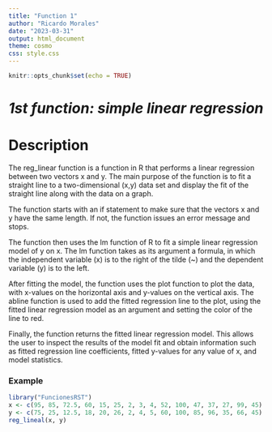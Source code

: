 ```yaml
---
title: "Function 1"
author: "Ricardo Morales"
date: "2023-03-31"
output: html_document
theme: cosmo
css: style.css
---
```


```r
knitr::opts_chunk$set(echo = TRUE)
```

# ***1st function: simple linear regression***

# Description

The reg_linear function is a function in R that performs a linear regression between two vectors x and y. The main purpose of the function is to fit a straight line to a two-dimensional (x,y) data set and display the fit of the straight line along with the data on a graph.

The function starts with an if statement to make sure that the vectors x and y have the same length. If not, the function issues an error message and stops.

The function then uses the lm function of R to fit a simple linear regression model of y on x. The lm function takes as its argument a formula, in which the independent variable (x) is to the right of the tilde (\~) and the dependent variable (y) is to the left.

After fitting the model, the function uses the plot function to plot the data, with x-values on the horizontal axis and y-values on the vertical axis. The abline function is used to add the fitted regression line to the plot, using the fitted linear regression model as an argument and setting the color of the line to red.

Finally, the function returns the fitted linear regression model. This allows the user to inspect the results of the model fit and obtain information such as fitted regression line coefficients, fitted y-values for any value of x, and model statistics.

### Example

```r
library("FuncionesRST")
x <- c(95, 85, 72.5, 60, 15, 25, 2, 3, 4, 52, 100, 47, 37, 27, 99, 45)
y <- c(75, 25, 12.5, 18, 20, 26, 2, 4, 5, 60, 100, 85, 96, 35, 66, 45) 
reg_lineal(x, y)
```
